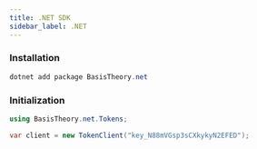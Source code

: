 ```yaml
---
title: .NET SDK
sidebar_label: .NET
---
```



<GithubCard
  heading=".NET SDK"
  icon={SDK.DOT_NET}
  organization="basis-theory"
  repository="basistheory-dotnet"
/>

### Installation

```csharp showLineNumbers
dotnet add package BasisTheory.net
```

### Initialization

```csharp showLineNumbers
using BasisTheory.net.Tokens;

var client = new TokenClient("key_N88mVGsp3sCXkykyN2EFED");
```

